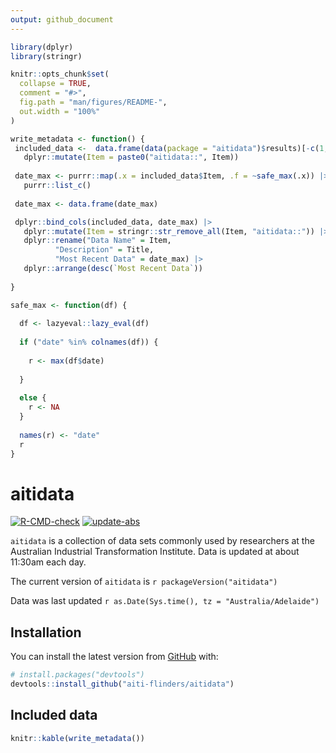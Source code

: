 ```yaml
---
output: github_document
---
```


<!-- README.md is generated from README.Rmd. Please edit that file -->

```r

library(dplyr)
library(stringr)

knitr::opts_chunk$set(
  collapse = TRUE,
  comment = "#>",
  fig.path = "man/figures/README-",
  out.width = "100%"
)

write_metadata <- function() {
 included_data <-  data.frame(data(package = "aitidata")$results)[-c(1, 2)] |> 
   dplyr::mutate(Item = paste0("aitidata::", Item))
 
 date_max <- purrr::map(.x = included_data$Item, .f = ~safe_max(.x)) |> 
   purrr::list_c() 
 
 date_max <- data.frame(date_max)

 dplyr::bind_cols(included_data, date_max) |> 
   dplyr::mutate(Item = stringr::str_remove_all(Item, "aitidata::")) |> 
   dplyr::rename("Data Name" = Item,
          "Description" = Title,
          "Most Recent Data" = date_max) |>   
   dplyr::arrange(desc(`Most Recent Data`))
 
}

safe_max <- function(df) {
  
  df <- lazyeval::lazy_eval(df)
  
  if ("date" %in% colnames(df)) {
    
    r <- max(df$date)
    
  }
  
  else {
    r <- NA
  }
  
  names(r) <- "date"
  r
}
```

# aitidata

<!-- badges: start -->
[![R-CMD-check](https://github.com/aiti-flinders/aitidata/actions/workflows/R-CMD-check.yaml/badge.svg?branch=data_prep)](https://github.com/aiti-flinders/aitidata/actions/workflows/R-CMD-check.yaml)
[![update-abs](https://github.com/aiti-flinders/aitidata/workflows/update-abs/badge.svg)](https://github.com/aiti-flinders/aitidata/actions)

<!-- badges: end -->

`aitidata` is a collection of data sets commonly used by researchers at the Australian Industrial Transformation Institute. Data is updated at about 11:30am each day. 

The current version of `aitidata` is `r packageVersion("aitidata")`

Data was last updated `r as.Date(Sys.time(), tz = "Australia/Adelaide")` 

## Installation

You can install the latest version from [GitHub](https://github.com/) with:

``` r
# install.packages("devtools")
devtools::install_github("aiti-flinders/aitidata")
```



## Included data

``` r

knitr::kable(write_metadata())

```
